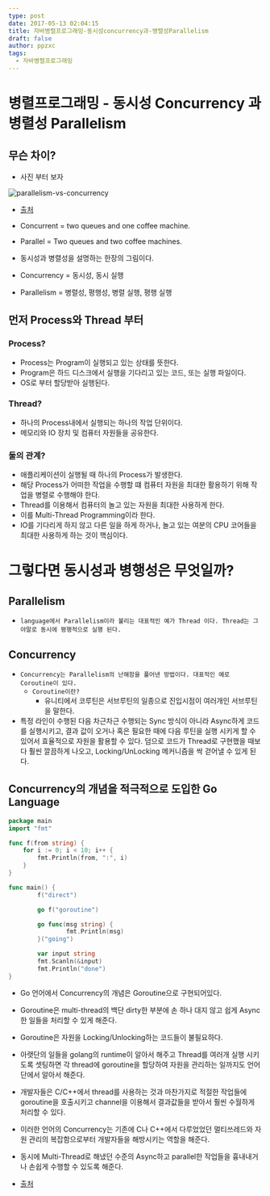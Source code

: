 ```yaml
---
type: post
date: 2017-05-13 02:04:15
title: 자바병렬프로그래밍-동시성concurrency과-병렬성Parallelism
draft: false
author: ppzxc
tags:
  - 자바병렬프로그래밍
---
```


# 병렬프로그래밍 - 동시성 Concurrency 과 병렬성 Parallelism

## 무슨 차이?

- 사진 부터 보자

![parallelism-vs-concurrency](https://github.com/ppzxc/ppzxc.github.io/blob/master/content/images/parallelism-vs-concurrency.png)

- [출처](http://alvinalexander.com/photos/parallelism-vs-concurrency-programming)
- Concurrent = two queues and one coffee machine.
- Parallel = Two queues and two coffee machines.
- 동시성과 병렬성을 설명하는 한장의 그림이다.

- Concurrency = 동시성, 동시 실행
- Parallelism = 병렬성, 평행성, 병렬 실행, 평행 실행

## 먼저 Process와 Thread 부터

### Process?

- Process는 Program이 실행되고 있는 상태를 뜻한다.
- Program은 하드 디스크에서 실행을 기다리고 있는 코드, 또는 실행 파일이다.
- OS로 부터 할당받아 실행된다.

### Thread?

- 하나의 Process내에서 실행되는 하나의 작업 단위이다.
- 메모리와 IO 장치 및 컴퓨터 자원들을 공유한다.

### 둘의 관계?

- 애플리케이션이 실행될 때 하나의 Process가 발생한다.
- 해당 Process가 어떠한 작업을 수행할 떄 컴퓨터 자원을 최대한 활용하기 위해 작업을 병렬로 수행해야 한다.
- Thread를 이용해서 컴퓨터의 놀고 있는 자원을 최대한 사용하게 한다.
- 이를 Multi-Thread Programming이라 한다.
- IO를 기다리게 하지 않고 다른 일을 하게 하거나, 놀고 있는 여분의 CPU 코어들을 최대한 사용하게 하는 것이 핵심이다.

# 그렇다면 동시성과 병행성은 무엇일까?

## Parallelism

- `language에서 Parallelism이라 불리는 대표적인 예가 Thread 이다. Thread는 그야말로 동시에 평행적으로 실행 된다.`

## Concurrency

- `Concurrency는 Parallelism의 난해함을 풀어낸 방법이다. 대표적인 예로 Coroutine이 있다.`
  - `Coroutine이란?`
    - 유니티에서 코루틴은 서브루틴의 일종으로 진입시점이 여러개인 서브루틴을 말한다.
- 특정 라인이 수행된 다음 차근차근 수행되는 Sync 방식이 아니라 Async하게 코드를 실행시키고, 결과 값이 오거나 혹은 필요한 때에 다음 루틴을 실행 시키게 할 수 있어서 효율적으로 자원을 활용할 수 있다. 덤으로 코드가 Thread로 구현했을 때보다 훨씬 깔끔하게 나오고, Locking/UnLocking 메커니즘을 싹 걷어낼 수 있게 된다.

## Concurrency의 개념을 적극적으로 도입한 Go Language

```go
package main
import "fmt"

func f(from string) {
    for i := 0; i < 10; i++ {
        fmt.Println(from, ":", i)
    }
}

func main() {
        f("direct")

        go f("goroutine")

        go func(msg string) {
                fmt.Println(msg)
        }("going")

        var input string
        fmt.Scanln(&input)
        fmt.Println("done")
}
```

- Go 언어에서 Concurrency의 개념은 Goroutine으로 구현되어있다.
- Goroutine은 multi-thread의 백단 dirty한 부분에 손 하나 대지 않고 쉽게 Async한 일들을 처리할 수 있게 해준다.
- Goroutine은 자원을 Locking/Unlocking하는 코드들이 불필요하다.
- 아랫단의 일들을 golang의 runtime이 알아서 해주고 Thread를 여러개 실행 시키도록 셋팅하면 각 thread에 goroutine을 할당하여 자원을 관리하는 일까지도 언어단에서 알아서 해준다.
- 개발자들은 C/C++에서 thread를 사용하는 것과 마찬가지로 적절한 작업들에 goroutine을 호출시키고 channel을 이용해서 결과값들을 받아서 훨씬 수월하게 처리할 수 있다.
- 이러한 언어의 Concurrency는 기존에 C나 C++에서 다루었었던 멀티쓰레드와 자원 관리의 복잡함으로부터 개발자들을 해방시키는 역할을 해준다.
- 동시에 Multi-Thread로 해냈던 수준의 Async하고 parallel한 작업들을 흉내내거나 손쉽게 수행할 수 있도록 해준다.

- [출처](http://rapapa.net/?p=2704)
